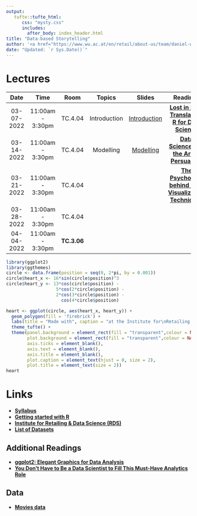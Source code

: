 ```yaml
---
output:
   tufte::tufte_html: 
      css: "mysty.css"
      includes:
        after_body: index_header.html
title: "Data-based Storytelling"
author: '<a href="https://www.wu.ac.at/en/retail/about-us/team/daniel-winkler">Daniel Winkler</a>'
date: "Updated: `r Sys.Date()`"
---   
```



# Lectures

| **Date** | **Time** | **Room** | **Topics** | **Slides** | **Readings** |
| :---: | :---: | :---: | :---: | :---: | :---: |
| 03-07-2022 | 11:00am - 3:30pm | TC.4.04 | Introduction | [Introduction](./01-Introduction.html) | [**Lost in Data Translation**](https://www.ama.org/marketing-news/lost-in-data-translation/), [**R for Data Science**](https://r4ds.had.co.nz/index.html) |
| 03-14-2022 | 11:00am - 3:30pm | TC.4.04 | Modelling | [Modelling](./02-Modelling.html) |  [**Data Science and the Art of Persuasion**](https://hbr.org/2019/01/data-science-and-the-art-of-persuasion) |
| 03-21-2022 | 11:00am - 3:30pm | TC.4.04 | | | [**The Psychology behind Data Visualization Techniques**](https://towardsdatascience.com/the-psychology-behind-data-visualization-techniques-68ef12865720) |
| 03-28-2022 | 11:00am - 3:30pm | TC.4.04 | | | |
| 04-04-2022 | 11:00am - 3:30pm | **TC.3.06** | | | | 

```r
library(ggplot2)
library(ggthemes)
circle <- data.frame(position = seq(0, 2*pi, by = 0.001))
circle$heart_x <- 16*sin(circle$position)^3 
circle$heart_y <- 13*cos(circle$position) - 
                   5*cos(2*circle$position) - 
                   2*cos(3*circle$position) - 
                     cos(4*circle$position)

heart <- ggplot(circle, aes(heart_x, heart_y)) +
  geom_polygon(fill = 'firebrick') +
  labs(title = "Made with", caption = "at the Institute for\nRetailing & Data Science")  +
  theme_tufte() + 
  theme(panel.background = element_rect(fill = "transparent",colour = NA),
        plot.background = element_rect(fill = "transparent",colour = NA),
        axis.ticks = element_blank(), 
        axis.text = element_blank(), 
        axis.title = element_blank(),
        plot.caption = element_text(hjust = 0, size = 2),
        plot.title = element_text(size = 2))
heart
```

# Links

- [**Syllabus**](https://learn.wu.ac.at/dotlrn/classes/pool/6157.22s/syllabus/)
- [**Getting started with R**](./getting_started.html)
- [**Institute for Retailing & Data Science (RDS)**](https://www.wu.ac.at/retail)
- [**List of Datasets**](./datasets.html)





## Additional Readings

- [**ggplot2: Elegant Graphics for Data Analysis**](https://ggplot2-book.org/index.html)
- [**You Don’t Have to Be a Data Scientist to Fill This Must-Have Analytics Role**](https://hbr.org/2018/02/you-dont-have-to-be-a-data-scientist-to-fill-this-must-have-analytics-role)

## Data

- [**Movies data**](https://raw.githubusercontent.com/fivethirtyeight/data/master/bechdel/movies.csv)